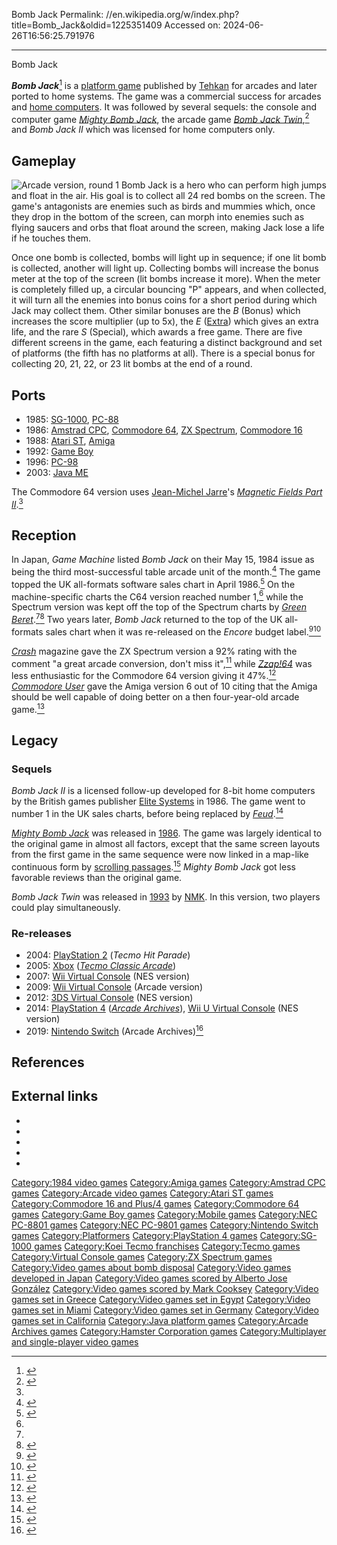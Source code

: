 Bomb Jack
Permalink: //en.wikipedia.org/w/index.php?title=Bomb_Jack&oldid=1225351409
Accessed on: 2024-06-26T16:56:25.791976



------
Bomb Jack
{{short description|1984 video game}}
{{Infobox video game
| title = Bomb Jack
| image = Bombjack.png
| caption = Arcade flyer
| developer = [[Tecmo|Tehkan]]
| publisher = Tehkan
| designer = Michitaka Tsuruta<br>Kazutoshi Ueda<ref name="Beep11">{{cite magazine|title=59の開発者、20の質問|magazine=[[:ja:ゲーマガ|Beep]]|issue=11|publisher=[[SB Creative|SoftBank Creative]]|date=October 1985|lang=ja}} ([http://shmuplations.com/20questions1985/ Translation] by Shmuplations. {{Webarchive|url=https://web.archive.org/web/20200603072729/http://shmuplations.com/20questions1985/|date=2020-06-03}}).</ref>
| genre = [[Platform game|Platform]]
| modes = [[Single-player]], [[multiplayer]]
| arcade system =
| platforms = [[Arcade video game|Arcade]], [[SG-1000]], [[PC-88]], [[Amstrad CPC]], [[Commodore 64]], [[Commodore 16]], [[ZX Spectrum]], [[Atari ST]], [[Amiga]], [[Game Boy]], [[PC-98]]
| released = {{vgrelease|JP|[[1984 in video gaming|March 1984]]<ref name="Akagi">{{cite book |last1=Akagi |first1=Masumi |title=アーケードTVゲームリスト国内•海外編(1971-2005) |trans-title=Arcade TV Game List: Domestic • Overseas Edition (1971-2005) |date=13 October 2006 |publisher=Amusement News Agency |language=ja |location=Japan |isbn=978-4990251215 |pages=49, 138 |url=https://archive.org/details/ArcadeGameList1971-2005/page/n50}}</ref>|NA|October 1984<ref name="Akagi"/>|EU|1984<ref>{{cite web |title=Video Game Flyers: Bomb Jack, Tehkan (EU) |url=https://flyers.arcade-museum.com/?page=thumbs&db=videodb&id=142 |website=The Arcade Flyer Archive |access-date=4 May 2021}}</ref>}}
}}

'''''Bomb Jack'''''<ref>{{nihongo|''Bomb Jack''|ボンジャック|Bon Jakku}}</ref> is a [[platform game]] published by [[Tehkan]] for arcades and later ported to home systems. The game was a commercial success for arcades and [[home computers]]. It was followed by several sequels: the console and computer game ''[[Mighty Bomb Jack]]'', the arcade game ''[[Bomb Jack Twin]]'',<ref>{{cite web  |url=http://www.arcade-museum.com/game_detail.php?game_id=7180 |title=Bomb Jack |publisher=The International Arcade Museum |accessdate =5 Oct 2013}}</ref> and ''Bomb Jack II'' which was licensed for home computers only.

==Gameplay==
[[Image:Bombjackarc.png|thumb|left|Arcade version, round 1]]
Bomb Jack is a hero who can perform high jumps and float in the air. His goal is to collect all 24 red bombs on the screen. The game's antagonists are enemies such as birds and mummies which, once they drop in the bottom of the screen, can morph into enemies such as flying saucers and orbs that float around the screen, making Jack lose a life if he touches them.

Once one bomb is collected, bombs will light up in sequence; if one lit bomb is collected, another will light up. Collecting bombs will increase the bonus meter at the top of the screen (lit bombs increase it more). When the meter is completely filled up, a circular bouncing "P" appears, and when collected, it will turn all the enemies into bonus coins for a short period during which Jack may collect them. Other similar bonuses are the ''B'' (Bonus) which increases the score multiplier (up to 5x), the ''E'' ([[Extra life|Extra]]) which gives an extra life, and the rare ''S'' (Special), which awards a free game. There are five different screens in the game, each featuring a distinct background and set of platforms (the fifth has no platforms at all). There is a special bonus for collecting 20, 21, 22, or 23 lit bombs at the end of a round.

==Ports==
{{multiple image
| footer    = Amstrad CPC and Commodore 64 versions
| align     = right
| width     = 200
| image1    = Cpc bombjack.png
| image2    = Bombjack Screenshot.png
}}

* 1985: [[SG-1000]], [[PC-88]]
* 1986: [[Amstrad CPC]], [[Commodore 64]], [[ZX Spectrum]], [[Commodore 16]]
* 1988: [[Atari ST]], [[Amiga]]
* 1992: [[Game Boy]]
* 1996: [[PC-98]]
* 2003: [[Java Platform, Micro Edition|Java ME]]

The Commodore 64 version uses [[Jean-Michel Jarre]]'s ''[[Les Chants Magnétiques|Magnetic Fields Part II]]''.<ref name ="zzap"/>

==Reception==
{{Video game reviews
| award1Pub = ''Crash''
| award1 = Smash<ref>Game review, Crash magazine, [[Newsfield Publications]], issue 27, April 1986</ref>
}}
In Japan, ''Game Machine'' listed ''Bomb Jack'' on their May 15, 1984 issue as being the third most-successful table arcade unit of the month.<ref>{{cite magazine|title=Game Machine's Best Hit Games 25 - テーブル型TVゲーム機 (Table Videos)|magazine=[[:ja:ゲームマシン|Game Machine]]|issue=236|publisher=[[:ja:アミューズメント通信社|Amusement Press, Inc.]]|date=15 May 1984|page=29|lang=ja}}</ref> The game topped the UK all-formats software sales chart in April 1986.<ref name=yccharts>{{cite magazine |title=The Charts |magazine=[[Your Computer (British magazine)|Your Computer]] |volume=6 |issue=6 |date=June 1986 |page=16 |url=https://archive.org/details/your-computer-magazine-1986-06/page/n15/mode/1up}}</ref> On the machine-specific charts the C64 version reached number 1,<ref name=yccharts /> while the Spectrum version was kept off the top of the Spectrum charts by ''[[Green Beret (arcade game)|Green Beret]]''.<ref name=yccharts /><ref>{{citation |url=http://ysrnry.co.uk/ys7.htm |title=Your Sinclair Top Ten Games |accessdate=2013-09-29 |date=July 1986 |journal=Your Sinclair |issue=7 |archive-url=https://web.archive.org/web/20130515134340/http://ysrnry.co.uk/ys7.htm |archive-date=2013-05-15 |url-status=dead}}</ref> Two years later, ''Bomb Jack'' returned to the top of the UK all-formats sales chart when it was re-released on the ''Encore'' budget label.<ref>{{cite magazine|date=15 October 1988|title=Charts|url=https://archive.org/details/cvg-magazine-085/page/n10/mode/1up|magazine=[[Computer and Video Games]]|issue=85 (November 1988)|page=11}}</ref><ref>{{cite magazine |title=News: Chart Attack |magazine=[[New Computer Express]] |date=November 1988 |issue=(Special Preview Issue) |page=4 |url=https://archive.org/details/NewComputerExpress000/page/n3/mode/1up}}</ref>

''[[Crash (magazine)|Crash]]'' magazine gave the ZX Spectrum version a 92% rating with the comment "a great arcade conversion, don't miss it",<ref>{{cite journal | title = Review - ''Bomb Jack'' | url=http://www.crashonline.org.uk/27/bombjack.htm | journal = Crash | date = April 1986 | issue = 27 | pages = 20–21 | accessdate = 2014-06-23}}</ref> while ''[[Zzap!64]]'' was less enthusiastic for the Commodore 64 version giving it 47%.<ref name ="zzap">{{cite journal | title = Review - Bomb Jack | url=http://www.zzap64.co.uk/cgi-bin/displaypage.pl?issue=014&page=028&thumbstart=0&magazine=zzap&check=1 | journal = Zzap!64 | date = June 1986 | issue = 28 | pages = 14 | accessdate = 2014-06-23}}</ref> ''[[Commodore User]]'' gave the Amiga version 6 out of 10 citing that the Amiga should be well capable of doing better on a then four-year-old arcade game.<ref>{{cite journal | title = Review - ''Bomb Jack'' | url=http://www.zzap64.co.uk/cgi-bin/displaypage.pl?issue=014&page=028&thumbstart=0&magazine=zzap&check=1http://amr.abime.net/review_13105 | journal = Commodore User | date = June 1986 | issue = 28 | pages = 14 | accessdate = 2014-06-23}}</ref>

==Legacy==
===Sequels===
''Bomb Jack II'' is a licensed follow-up developed for 8-bit home computers by the British games publisher [[Elite Systems]] in 1986. The game went to number 1 in the UK sales charts, before being replaced by ''[[Feud (video game)|Feud]]''.<ref name='pcw20mar87'>{{cite magazine |title=Charts|magazine=Popular Computing Weekly|volume=6|issue=12|publisher=Sunshine Publications|date=20 March 1987|page=16}}</ref>

''[[Mighty Bomb Jack]]'' was released in [[1986 in video gaming|1986]]. The game was largely identical to the original game in almost all factors, except that the same screen layouts from the first game in the same sequence were now linked in a map-like continuous form by [[side-scrolling video game|scrolling passages]].<ref>{{cite web | title=Mighty Bomb Jack Review | url=http://www.ign.com/articles/2007/05/07/mighty-bomb-jack-review | author= Thomas, Lucas M. | date=2007-05-07 | website=[[IGN]] | accessdate=2014-12-17}}</ref> ''Mighty Bomb Jack'' got less favorable reviews than the original game.

''Bomb Jack Twin'' was released in [[1993 in video gaming|1993]] by [[NMK (company)|NMK]]. In this version, two players could play simultaneously.{{Citation needed|date=December 2014}}

===Re-releases===
* 2004: [[PlayStation 2]] (''Tecmo Hit Parade'')
* 2005: [[Xbox]] (''[[Tecmo Classic Arcade]]'')
* 2007: [[Wii|Wii Virtual Console]] (NES version)
* 2009: [[Wii|Wii Virtual Console]] (Arcade version)
* 2012: [[Nintendo 3DS|3DS Virtual Console]] (NES version)
* 2014: [[PlayStation 4]] (''[[Arcade Archives]]''), [[Wii U|Wii U Virtual Console]] (NES version)
* 2019: [[Nintendo Switch]] (Arcade Archives)<ref>{{Cite web|url=http://www.nintendolife.com/news/2020/03/guide_every_arcade_archives_game_on_nintendo_switch_plus_our_top_picks|title=Guide: Every Arcade Archives Game On Nintendo Switch, Plus Our Top Picks|last=Lane|first=Gavin|date=2020-03-13|website=Nintendo Life|language=en-GB|access-date=2020-03-28}}</ref>

==References==
{{reflist}}

==External links==
* {{abime|id=177}}
* {{atarimania|id=8778}}
* {{WoS_game|id=0000617}}
* {{lemon64 game|id=331|name=Bomb Jack}}
* {{mobygames|/9617}}

[[Category:1984 video games]]
[[Category:Amiga games]]
[[Category:Amstrad CPC games]]
[[Category:Arcade video games]]
[[Category:Atari ST games]]
[[Category:Commodore 16 and Plus/4 games]]
[[Category:Commodore 64 games]]
[[Category:Game Boy games]]
[[Category:Mobile games]]
[[Category:NEC PC-8801 games]]
[[Category:NEC PC-9801 games]]
[[Category:Nintendo Switch games]]
[[Category:Platformers]]
[[Category:PlayStation 4 games]]
[[Category:SG-1000 games]]
[[Category:Koei Tecmo franchises]]
[[Category:Tecmo games]]
[[Category:Virtual Console games]]
[[Category:ZX Spectrum games]]
[[Category:Video games about bomb disposal]]
[[Category:Video games developed in Japan]]
[[Category:Video games scored by Alberto Jose González]]
[[Category:Video games scored by Mark Cooksey]]
[[Category:Video games set in Greece]]
[[Category:Video games set in Egypt]]
[[Category:Video games set in Miami]]
[[Category:Video games set in Germany]]
[[Category:Video games set in California]]
[[Category:Java platform games]]
[[Category:Arcade Archives games]]
[[Category:Hamster Corporation games]]
[[Category:Multiplayer and single-player video games]]